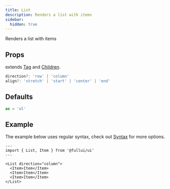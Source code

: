 ```yaml
---
title: List
description: Renders a list with items
sidebar:
  hidden: true
---
```


Renders a list with items

## Props
extends [Tag](/utility/tag) and [Children](/utility/children).

```ts
direction?: 'row' | 'column'
align?: 'stretch' | 'start' | 'center' | 'end'
```

## Defaults
```ts
as = 'ul'
```

## Example
The example below uses regular syntax, check out [Syntax](/overview/components) for more options.

```astro live
---
import { List, Item } from '@fullui/ui'
---

<List direction="column">
  <Item>Item</Item>
  <Item>Item</Item>
  <Item>Item</Item>
</List>
```